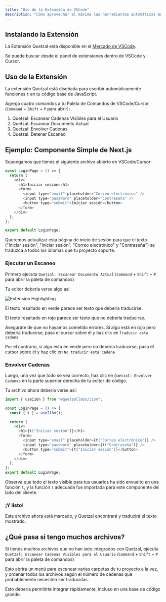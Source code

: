 ```yaml
---
title: "Uso de la Extensión de VSCode"
description: "Cómo aprovechar al máximo las herramientas automáticas en la extensión de VSCode"
---
```


## Instalando la Extensión

La Extensión Quetzal está disponible en el [Mercado de VSCode](https://marketplace.visualstudio.com/items?itemName=QuetzalLabs.com-getquetzal-i18nsetup).

Se puede buscar desde el panel de extensiones dentro de VSCode y Cursor.

## Uso de la Extensión

La extensión Quetzal está diseñada para escribir automáticamente funciones `t` en tu código base de JavaScript.

Agrega cuatro comandos a tu Paleta de Comandos de VSCode/Cursor (`Command` + `Shift` + `P` para abrir):

1. Quetzal: Escanear Cadenas Visibles para el Usuario
2. Quetzal: Escanear Documento Actual
3. Quetzal: Envolver Cadenas
4. Quetzal: Detener Escaneo

## Ejemplo: Componente Simple de Next.js

Supongamos que tienes el siguiente archivo abierto en VSCode/Cursor:

```javascript login.tsx
const LoginPage = () => {
  return (
    <div>
      <h1>Iniciar sesión</h1>
      <form>
        <input type="email" placeholder="Correo electrónico" />
        <input type="password" placeholder="Contraseña" />
        <button type="submit">Iniciar sesión</button>
      </form>
    </div>
  );
};

export default LoginPage;
```

Queremos actualizar esta página de inicio de sesión para que el texto ("Iniciar sesión", "Iniciar sesión", "Correo electrónico" y "Contraseña") se traduzca a todos los idiomas que tu proyecto soporte.

### Ejecutar un Escaneo

Primero ejecuta `Quetzal: Escanear Documento Actual` (`Command` + `Shift` + `P` para abrir la paleta de comandos)

Tu editor debería verse algo así:

![Extension Highlighting](/images/extension1.png)

El texto resaltado en verde parece ser texto que debería traducirse.

El texto resaltado en rojo parece ser texto que no debería traducirse.

Asegúrate de que no hayamos cometido errores. Si algo está en rojo pero debería traducirse, pasa el cursor sobre él y haz clic en `Traducir esta cadena`

Por el contrario, si algo está en verde pero no debería traducirse, pasa el cursor sobre él y haz clic en `No traducir esta cadena`

### Envolver Cadenas

Luego, una vez que todo se vea correcto, haz clic en `Quetzal: Envolver Cadenas` en la parte superior derecha de tu editor de código.

Tu archivo ahora debería verse así:

```javascript login.tsx
import { useI18n } from "@quetzallabs/i18n";

const LoginPage = () => {
  const { t } = useI18n();

  return (
    <div>
      <h1>{t("Iniciar sesión")}</h1>
      <form>
        <input type="email" placeholder={t("Correo electrónico")} />
        <input type="password" placeholder={t("Contraseña")} />
        <button type="submit">{t("Iniciar sesión")}</button>
      </form>
    </div>
  );
};
export default LoginPage;
```

Observa que todo el texto visible para tus usuarios ha sido envuelto en una función `t`, y la función `t` adecuada fue importada para este componente del lado del cliente.

### ¡Y listo!

Este archivo ahora está marcado, y Quetzal encontrará y traducirá el texto mostrado.

## ¿Qué pasa si tengo muchos archivos?

Si tienes muchos archivos que no han sido integrados con Quetzal, ejecuta `Quetzal: Escanear Cadenas Visibles para el Usuario` (`Command` + `Shift` + `P` para abrir la paleta de comandos)

Esto abrirá un menú para escanear varias carpetas de tu proyecto a la vez, y ordenar todos los archivos según el número de cadenas que probablemente necesiten ser traducidas.

Esto debería permitirte integrar rápidamente, incluso en una base de código grande.
